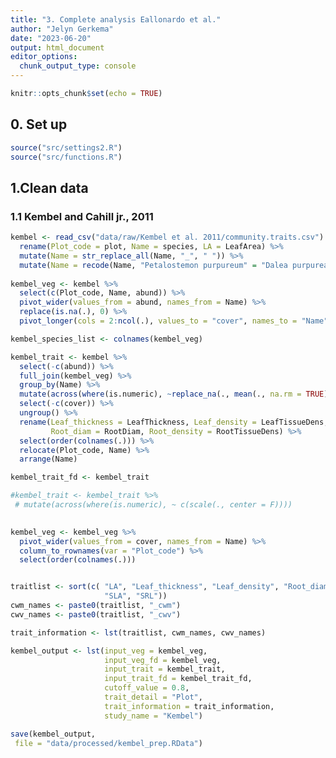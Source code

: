 ```yaml
---
title: "3. Complete analysis Eallonardo et al."
author: "Jelyn Gerkema"
date: "2023-06-20"
output: html_document
editor_options: 
  chunk_output_type: console
---
```


```r
knitr::opts_chunk$set(echo = TRUE)

```

## 0. Set up
```r
source("src/settings2.R")
source("src/functions.R")

```

## 1.Clean data


### 1.1 Kembel and Cahill jr., 2011
```r

kembel <- read_csv("data/raw/Kembel et al. 2011/community.traits.csv") %>%
  rename(Plot_code = plot, Name = species, LA = LeafArea) %>%
  mutate(Name = str_replace_all(Name, "_", " ")) %>%
  mutate(Name = recode(Name, "Petalostemon purpureum" = "Dalea purpurea"))
	
kembel_veg <- kembel %>%
  select(c(Plot_code, Name, abund)) %>%
  pivot_wider(values_from = abund, names_from = Name) %>%
  replace(is.na(.), 0) %>%
  pivot_longer(cols = 2:ncol(.), values_to = "cover", names_to = "Name")

kembel_species_list <- colnames(kembel_veg)

kembel_trait <- kembel %>%
  select(-c(abund)) %>%
  full_join(kembel_veg) %>%
  group_by(Name) %>%
  mutate(across(where(is.numeric), ~replace_na(., mean(., na.rm = TRUE)))) %>%
  select(-c(cover)) %>%
  ungroup() %>%
  rename(Leaf_thickness = LeafThickness, Leaf_density = LeafTissueDens,
         Root_diam = RootDiam, Root_density = RootTissueDens) %>%
  select(order(colnames(.))) %>%
  relocate(Plot_code, Name) %>% 
  arrange(Name) 

kembel_trait_fd <- kembel_trait

#kembel_trait <- kembel_trait %>%
 # mutate(across(where(is.numeric), ~ c(scale(., center = F)))) 
  

kembel_veg <- kembel_veg %>%
  pivot_wider(values_from = cover, names_from = Name) %>%
  column_to_rownames(var = "Plot_code") %>%
  select(order(colnames(.)))


traitlist <- sort(c( "LA", "Leaf_thickness", "Leaf_density", "Root_diam", "Root_density",
                     "SLA", "SRL"))
cwm_names <- paste0(traitlist, "_cwm")
cwv_names <- paste0(traitlist, "_cwv")

trait_information <- lst(traitlist, cwm_names, cwv_names)

kembel_output <- lst(input_veg = kembel_veg, 
                     input_veg_fd = kembel_veg,
                     input_trait = kembel_trait,
                     input_trait_fd = kembel_trait_fd,
                     cutoff_value = 0.8,
                     trait_detail = "Plot",
                     trait_information = trait_information,
                     study_name = "Kembel")

save(kembel_output,
 file = "data/processed/kembel_prep.RData")

``` 


